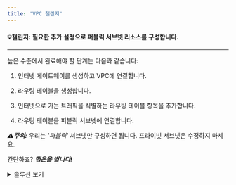 ---
title: 'VPC 챌린지'
---

<h4>💡챌린지: 필요한 추가 설정으로 퍼블릭 서브넷 리소스를 구성합니다. </h4>

---

높은 수준에서 완료해야 할 단계는 다음과 같습니다:

1. 인터넷 게이트웨이를 생성하고 VPC에 연결합니다.

2. 라우팅 테이블을 생성합니다.

3. 인터넷으로 가는 트래픽을 식별하는 라우팅 테이블 항목을 추가합니다.

4. 라우팅 테이블을 퍼블릭 서브넷에 연결합니다.

**_⚠️주의:_** 우리는 _'퍼블릭'_ 서브넷만 구성하면 됩니다. 프라이빗 서브넷은 수정하지 마세요.

간단하죠? **_행운을 빕니다!_**

<details>
<summary>솔루션 보기</summary>

1. VPC 대시보드에서 **인터넷 게이트웨이**를 선택합니다.

2. 우측 상단 섹션에서 *인터넷 게이트웨이 생성*을 클릭합니다.

3. 텍스트 필드에 인터넷 게이트웨이 리소스의 이름을 입력합니다. (예: `cs-dept-igw`)

4. 페이지 하단의 *인터넷 게이트웨이 생성*을 클릭하세요.

이제 인터넷 게이트웨이 리소스가 생성되어야 합니다.

5. 우측 상단에 있는 **VPC에 연결**을 클릭하여 이전에 생성한 VPC에 인터넷 게이트웨이를 연결합니다.

6. _사용 가능한 VPC_ 필드에 VPC 이름을 입력합니다. *인터넷 게이트웨이 연결*을 클릭하세요.
   ![image](https://github.com/user-attachments/assets/2e753e1a-d501-48fc-90c0-6d1d692703c9)

인터넷 게이트웨이가 VPC에 연결되었으므로 이제 퍼블릭 서브넷에 라우팅 테이블을 생성하고 연결할 수 있습니다.

1. **라우팅 테이블** 아래의 VPC 대시보드에서 우측 상단에 있는 *라우팅 테이블 생성*을 클릭합니다.

2. 라우팅 테이블의 이름을 입력하고 앞서 생성한 CS dept VPC를 선택한 후 *라우팅 테이블 생성*을 클릭합니다.
   ![image](https://github.com/user-attachments/assets/f91f8b54-1434-4ffc-857d-5b825a6a1427)

퍼블릭 서브넷에 라우팅 테이블을 연결하기 전에 테이블에 중요한 항목을 추가해 보겠습니다.

3. **라우팅 테이블**에서 방금 생성한 리소스를 선택합니다.

4. 우측 상단에서 *작업 > 라우팅 편집*을 클릭합니다.

5. *라우팅 추가*를 클릭하세요; 다음 그림에 표시된 대로 세부 정보를 입력합니다. 값 `0.0.0.0/0`은 인터넷으로 향하는 모든 트래픽을 나타내며, VPC ID는 이전 워크숍에서 생성한 VPC의 ID입니다.

6. **변경 사항 저장**을 클릭하세요.
   ![image](https://github.com/user-attachments/assets/4e513ec0-ba12-49a0-b2de-23b6ae91556a)

7. 라우팅 테이블 페이지에서 *작업 > 서브넷 연결 편집*을 클릭합니다.

8. **서브넷 연결 편집** 페이지에서 퍼블릭 서브넷을 선택합니다; **연결 저장**을 클릭하세요.
  ![image](https://github.com/user-attachments/assets/459bf569-605a-4c64-bbcf-568b89e9cebb)

모든 설정이 완료되었습니다...<br />
퍼블릭 서브넷 구성을 통해 이제 CS 포털을 인터넷에 공개해 상품을 판매할 수 있는 적절한 네트워크 구성 요소를 갖추었고, 성적 관리 시스템을 안전하게 보호할 수 있는 프라이빗 위치도 마련되었습니다.<br />
**잘하셨어요! 👏**
</details>
